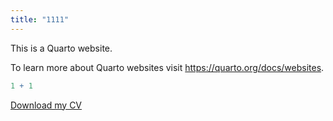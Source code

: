 ```yaml
---
title: "1111"
---
```


This is a Quarto website.

To learn more about Quarto websites visit <https://quarto.org/docs/websites>.

```r
1 + 1
```

[Download my CV](cv.pdf)
